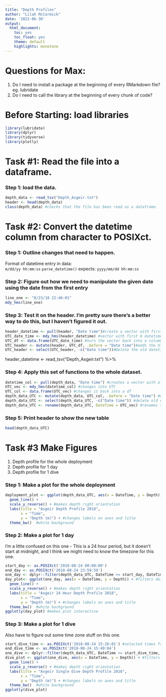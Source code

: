 ```yaml
---
title: "Depth Profiles"
author: "Lilah McCormick"
date: '2022-06-30'
output: 
  html_document:
    toc: yes
    toc_float: yes 
    theme: default 
    highlights: monotone
---
```

# Questions for Max:
1. Do I need to install a package at the beginning of every RMarkdown file? eg. lubridate  
1. Do I need to call the library at the beginning of every chunk of code? 


# Before Starting: load libraries
```r
library(lubridate)
library(dplyr)
library(tidyverse)
library(plotly)
```


# Task #1: Read the file into a dataframe.   
### Step 1: load the data.
```r
depth_data <- read_tsv("Depth_Asgeir.txt")
header <- head(depth_data)
class(depth_data) #checks that the file has been read as a dataframe.
```
    
# Task #2: Convert the datetime column from character to POSIXct.   
### Step 1: Outline changes that need to happen.    
Format of datetime entry in data:    
`m/dd/yy hh:mm:ss`
`parse_datetime()` expects: 
`yyyy/mm/dd hh:mm:ss`

### Step 2: Figure out how we need to manipulate the given date using the date from the first entry  
```r
line_one <- "8/23/18 22:46:01"
mdy_hms(line_one)
```

### Step 3: Test it on the header. I'm pretty sure there's a better way to do this, but I haven't figured it out. 
```r
header_datetime <- pull(header, "Date time")#create a vector with first 6 datetimes
UTC_date_time <- mdy_hms(header_datetime) #vector with first 6 datetimes in UTC
UTC_df <- data.frame(UTC_date_time) #turn the vector back into a column 
UTC_header <- mutate(header, UTC_df, .before = "Date time")#adds the UTC date time column into the header df before the old datetime column 
UTC_header <- select(UTC_header, -c("Date time"))#Delete the old datetime column 
```
header_datetime <- read_tsv("Depth_Asgeir.txt") %>% 

### Step 4: Apply this set of functions to the whole dataset. 
```r
datetime_col <- pull(depth_data, "Date time") #creates a vector with all datetimes
UTC_vec <- mdy_hms(datetime_col) #changes into UTC
UTC_col <- data.frame(UTC_vec) #changes it back into a df 
depth_data_UTC <- mutate(depth_data, UTC_col, .before = "Date time") #Adds UTC datetime column in before old date time column 
depth_data_UTC <- select(depth_data_UTC, -c("Date time")) #delete old datetime column
depth_data_UTC <- rename(depth_data_UTC, DateTime = UTC_vec) #renames the datetime column 
```

### Step 5: Print header to show the new table
```r
head(depth_data_UTC)
```

# Task #3 Make Figures
1. Depth profile for the whole deployment
1. Depth profile for 1 day 
1. Depth profile for 1 dive 

### Step 1: Make a plot for the whole deployment   
```r
deployment_plot <- ggplot(depth_data_UTC, aes(x = DateTime, y = Depth)) + 
  geom_line() +
  scale_y_reverse() + #makes depth right orientation 
  labs(title = "Asgeir Depth Profile 2018",
       x = "Time",
       y = "Depth (m)") + #changes labels on axes and title 
  theme_bw()  #white background 
```

### Step 2: Make a plot for 1 day  

I'm a little confused on this one - This is a 24 hour period, but it doesn't start at midnight, and I think we might need to know the timezone for this one.
```r
start_day <- as.POSIXct('2018-08-24 00:00:00')
end_day <- as.POSIXct('2018-08-24 23:59:59')
one_day <- dplyr::filter(depth_data_UTC, DateTime >= start_day, DateTime <= end_day)
day_plot<- ggplot(one_day, aes(x = DateTime, y = Depth)) + #filters datetime to 24 hour period
  geom_line() +
  scale_y_reverse() + #makes depth right orientation 
  labs(title = "Asgeir 24 Hour Depth Profile 2018",
       x = "Time",
       y = "Depth (m)") + #changes labels on axes and title 
  theme_bw()  #white background 
ggplotly(day_plot) #makes plot interactive 
```

### Step 3: Make a plot for 1 dive
Also have to figure out some time zone stuff on this one. 
```r
start_dive_time <- as.POSIXct('2018-08-24 15:26:01') #selected times from interactive day plot 
end_dive_time <- as.POSIXct('2018-08-24 15:49:04')
one_dive <- dplyr::filter(depth_data_UTC, DateTime >= start_dive_time, DateTime <= end_dive_time)
dive_plot <- ggplot(one_dive, aes(x = DateTime, y = Depth)) + #filters datetime to 24 hour period
  geom_line() +
  scale_y_reverse() + #makes depth right orientation 
  labs(title = "Asgeir Single Dive Depth Profile 2018",
       x = "Time",
       y = "Depth (m)") + #changes labels on axes and title 
  theme_bw()  #white background 
ggplotly(dive_plot)
```



